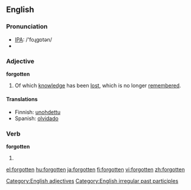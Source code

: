 ==English==

===Pronunciation===
*[[w:IPA|IPA]]: /'foɻgɒtən/
*{{audio|en-us-forgotten.ogg|Audio (US)}}

===Adjective===
'''forgotten'''

# Of which [[knowledge]] has been [[lost]], which is no longer [[remember]]ed.

====Translations====
*Finnish: [[unohdettu]]
*Spanish: [[olvidado]]

===Verb===
'''forgotten'''

# {{past participle of|''[[forget]]''}}

[[Category:English adjectives]]
[[Category:English irregular past participles]]

[[el:forgotten]]
[[hu:forgotten]]
[[ja:forgotten]]
[[fi:forgotten]]
[[vi:forgotten]]
[[zh:forgotten]]